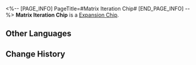 <%-- [PAGE_INFO]
PageTitle=#Matrix Iteration Chip#
[END_PAGE_INFO] --%>
{{Item Infobox
|id          = 250218
|image       = Item Matrix Iteration Chip.png
|type        = Expansion Chip
|invCategory = 
|rarity      = 3
|effect      = After using their Ultimate, the wearer restores a massive amount of HP.
|description = A game item in Aetherium Wars. Aether Spirits will gain a special enhanced ability after equipping it.
}}
'''Matrix Iteration Chip''' is a [[Expansion Chip]].

==Other Languages==
{{Other Languages
|en   = Matrix Iteration Chip
|zhs  = 矩阵迭代芯片
|zht  = 矩陣更新晶片
|ja   = チップ「マトリックスイテレーション」
|ko   = 행렬 반복 칩
|es   = Chip de iteración de matriz
|fr   = Puce de matrice d'itération
|ru   = Чип итерации матрицы
|th   = ชิปวนซ้ำเมทริกซ์
|vi   = Chip Thay Thế Ma Trận
|de   = Chip: Matrixiteration
|id   = Matrix Iteration Chip
|pt   = Chip de Iteração de Matriz
}}

==Change History==
{{Change History|2.0}}
